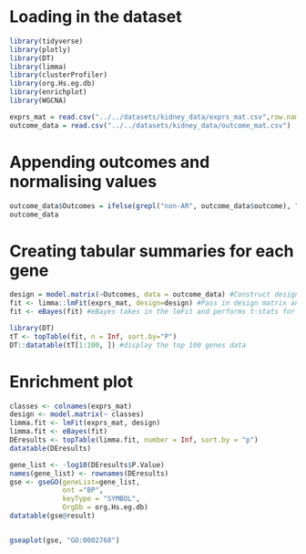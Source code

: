 # Loading in the dataset

```r
library(tidyverse)  
library(plotly)  
library(DT)  
library(limma)  
library(clusterProfiler)  
library(org.Hs.eg.db)  
library(enrichplot)  
library(WGCNA)

exprs_mat = read.csv("../../datasets/kidney_data/exprs_mat.csv",row.names=1)
outcome_data = read.csv("../../datasets/kidney_data/outcome_mat.csv")
```

# Appending outcomes and normalising values

```r
outcome_data$Outcomes = ifelse(grepl("non-AR", outcome_data$outcome), "Stable", "Rejection")
outcome_data
```

# Creating tabular summaries for each gene

```r
design = model.matrix(~Outcomes, data = outcome_data) #Construct design matrix of predictors
fit <- limma::lmFit(exprs_mat, design=design) #Pass in design matrix and expression matrix
fit <- eBayes(fit) #eBayes takes in the lmFit and performs t-stats for each row in the expression matrix combined with the design matrix, effectively running t-test for each gene

library(DT)
tT <- topTable(fit, n = Inf, sort.by="P") 
DT::datatable(tT[1:100, ]) #display the top 100 genes data
```

# Enrichment plot

```r

classes <- colnames(exprs_mat)
design <- model.matrix(~ classes)
limma.fit <- lmFit(exprs_mat, design)
limma.fit <- eBayes(fit)
DEresults <- topTable(limma.fit, number = Inf, sort.by = "p")
datatable(DEresults)
```

```r

gene_list <- -log10(DEresults$P.Value)
names(gene_list) <- rownames(DEresults)
gse <- gseGO(geneList=gene_list, 
             ont ="BP", 
             keyType = "SYMBOL", 
             OrgDb = org.Hs.eg.db)
datatable(gse@result)


gseaplot(gse, "GO:0002768")
```
